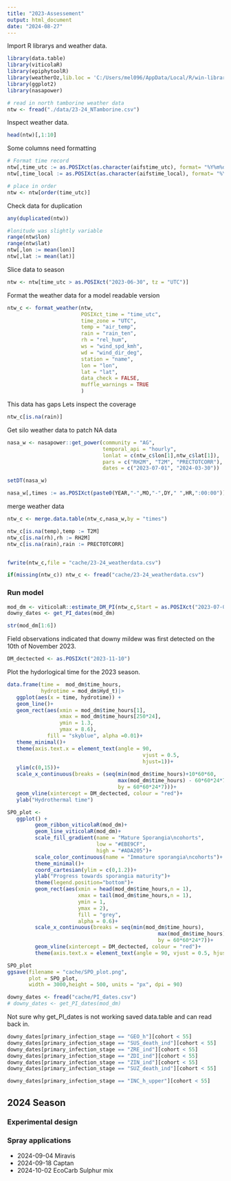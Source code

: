 ```yaml
---
title: "2023-Assessement"
output: html_document
date: "2024-08-27"
---
```


Import R librarys and weather data.  

```r
library(data.table)
library(viticolaR)
library(epiphytoolR)
library(weatherOz,lib.loc = 'C:/Users/mel096/AppData/Local/R/win-library/4.4')
library(ggplot2)
library(nasapower)

# read in north tamborine weather data
ntw <- fread("./data/23-24_NTamborine.csv")
```


Inspect weather data.  

```r
head(ntw)[,1:10]
```

Some columns need formatting

```r
# Format time record
ntw[,time_utc := as.POSIXct(as.character(aifstime_utc), format= "%Y%m%d%H%M%S")]
ntw[,time_local := as.POSIXct(as.character(aifstime_local), format= "%Y%m%d%H%M%S", tz = "Australia/Brisbane")]

# place in order
ntw <- ntw[order(time_utc)]
```

Check data for duplication

```r
any(duplicated(ntw))
```

```r
#lonitude was slightly variable
range(ntw$lon)
range(ntw$lat)
ntw[,lon := mean(lon)]
ntw[,lat := mean(lat)]
```


Slice data to season
```r
ntw <- ntw[time_utc > as.POSIXct("2023-06-30", tz = "UTC")]
```



Format the weather data for a model readable version

```r
ntw_c <- format_weather(ntw,
                        POSIXct_time = "time_utc", 
                        time_zone = "UTC",
                        temp = "air_temp",
                        rain = "rain_ten",
                        rh = "rel_hum",
                        ws = "wind_spd_kmh",
                        wd = "wind_dir_deg",
                        station = "name",
                        lon = "lon",
                        lat = "lat",
                        data_check = FALSE,
                        muffle_warnings = TRUE
                        )
```

This data has gaps Lets inspect the coverage

```r
ntw_c[is.na(rain)]
```


Get silo weather data to patch NA data

```r
nasa_w <- nasapower::get_power(community = "AG",
                               temporal_api = "hourly",
                               lonlat = c(ntw_c$lon[1],ntw_c$lat[1]),
                               pars = c("RH2M", "T2M", "PRECTOTCORR"),
                               dates = c("2023-07-01", "2024-03-30"))

setDT(nasa_w)

nasa_w[,times := as.POSIXct(paste0(YEAR,"-",MO,"-",DY," ",HR,":00:00"))]
```


merge weather data

```r
ntw_c <- merge.data.table(ntw_c,nasa_w,by = "times")

ntw_c[is.na(temp),temp := T2M]
ntw_c[is.na(rh),rh := RH2M]
ntw_c[is.na(rain),rain := PRECTOTCORR]


fwrite(ntw_c,file = "cache/23-24_weatherdata.csv")
```


```r
if(missing(ntw_c)) ntw_c <- fread("cache/23-24_weatherdata.csv")
```

### Run model  

```r
mod_dm <- viticolaR::estimate_DM_PI(ntw_c,Start = as.POSIXct("2023-07-01"))
downy_dates <- get_PI_dates(mod_dm)
```


```r
str(mod_dm[1:6])
```

Field observations indicated that downy mildew was first detected on the 10th of 
November 2023.  
```r
DM_dectected <- as.POSIXct("2023-11-10")
```



Plot the hydorlogical time for the 2023 season.

```r
data.frame(time =  mod_dm$time_hours,
           hydrotime = mod_dm$Hyd_t)|>
   ggplot(aes(x = time, hydrotime)) +
   geom_line()+
   geom_rect(aes(xmin = mod_dm$time_hours[1],
                 xmax = mod_dm$time_hours[250*24],
                 ymin = 1.3,
                 ymax = 8.6),
             fill = "skyblue", alpha =0.01)+
   theme_minimal()+
   theme(axis.text.x = element_text(angle = 90, 
                                            vjust = 0.5, 
                                            hjust=1))+
   ylim(c(0,15))+
   scale_x_continuous(breaks = (seq(min(mod_dm$time_hours)+10*60*60,
                                    max(mod_dm$time_hours) - 60*60*24*7*4,
                                    by = 60*60*24*7)))+
   geom_vline(xintercept = DM_dectected, colour = "red")+
   ylab("Hydrothermal time")

```




```r
SPO_plot <-
   ggplot() +
         geom_ribbon_viticolaR(mod_dm)+
         geom_line_viticolaR(mod_dm)+
         scale_fill_gradient(name = "Mature Sporangia\ncohorts",
                             low = "#EBE9CF",
                             high = "#ADA205")+
         scale_color_continuous(name = "Immature sporangia\ncohorts")+
         theme_minimal()+
         coord_cartesian(ylim = c(0,1.2))+
         ylab("Progress towards sporangia maturity")+
         theme(legend.position="bottom")+
         geom_rect(aes(xmin = head(mod_dm$time_hours,n = 1),
                       xmax = tail(mod_dm$time_hours,n = 1),
                       ymin = 1,
                       ymax = 2),
                       fill = "grey",
                       alpha = 0.6)+
         scale_x_continuous(breaks = seq(min(mod_dm$time_hours),
                                                 max(mod_dm$time_hours),
                                                 by = 60*60*24*7))+
         geom_vline(xintercept = DM_dectected, colour = "red")+
         theme(axis.text.x = element_text(angle = 90, vjust = 0.5, hjust=1))

SPO_plot
ggsave(filename = "cache/SPO_plot.png",
       plot = SPO_plot,
       width = 3000,height = 500, units = "px", dpi = 90)
```




```r
downy_dates <- fread("cache/PI_dates.csv")
# downy_dates <- get_PI_dates(mod_dm)
```

Not sure why get_PI_dates is  not working saved data.table and can read back in.  


```r
downy_dates[primary_infection_stage == "GEO_h"][cohort < 55]
downy_dates[primary_infection_stage == "SUS_death_ind"][cohort < 55]
downy_dates[primary_infection_stage == "ZRE_ind"][cohort < 55]
downy_dates[primary_infection_stage == "ZDI_ind"][cohort < 55]
downy_dates[primary_infection_stage == "ZIN_ind"][cohort < 55]
downy_dates[primary_infection_stage == "SUZ_death_ind"][cohort < 55]

downy_dates[primary_infection_stage == "INC_h_upper"][cohort < 55]
```



## 2024 Season

### Experimental design  



### Spray applications

 - 2024-09-04  Miravis  
 - 2024-09-18  Captan  
 - 2024-10-02  EcoCarb Sulphur mix  

